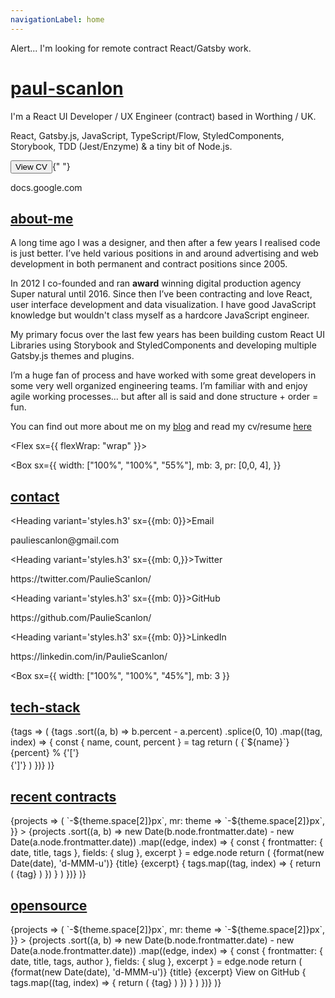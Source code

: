 ```yaml
---
navigationLabel: home
---
```



<Alert variant='success'>
  Alert... I'm looking for remote contract React/Gatsby work.
</Alert>
<Divider />

# [paul-scanlon](#paul-scanlon)

I'm a React UI Developer / UX Engineer (contract) based in Worthing / UK.

React, Gatsby.js, JavaScript, TypeScript/Flow, StyledComponents, Storybook, TDD (Jest/Enzyme) & a tiny bit of Node.js.

<Button as='a' variant='success' href='https://docs.google.com/document/d/10Z8w-099fRjVB1zA1Y9F3zVWtW1RfIxnOTIyrYn0HcY/edit' target='_blank'>View CV</Button>{" "}
<Link href='https://docs.google.com/document/d/10Z8w-099fRjVB1zA1Y9F3zVWtW1RfIxnOTIyrYn0HcY/edit' target='_blank' title='View CV'>docs.google.com</Link>
<Divider />
<Divider />
<Divider />

## [about-me](#about-me)

A long time ago I was a designer, and then after a few years I realised code is just better. I’ve held various positions in and around advertising and web development in both permanent and contract positions since 2005.

In 2012 I co-founded and ran **award** winning digital production agency Super natural until 2016. Since then I’ve been contracting and love React, user interface development and data visualization. I have good JavaScript knowledge but wouldn't class myself as a hardcore JavaScript engineer.

My primary focus over the last few years has been building custom React UI Libraries using Storybook and StyledComponents and developing multiple Gatsby.js themes and plugins.

I’m a huge fan of process and have worked with some great developers in some very well organized engineering teams. I’m familiar with and enjoy agile working processes... but after all is said and done structure + order = fun.

You can find out more about me on my [blog](http://www.paulie.dev/) and read my cv/resume [here](https://docs.google.com/document/d/10Z8w-099fRjVB1zA1Y9F3zVWtW1RfIxnOTIyrYn0HcY/edit)

<Divider />

<Flex sx={{ flexWrap: "wrap" }}>

  <Box
    sx={{
      width: ["100%", "100%", "55%"],
      mb: 3,
      pr: [0,0, 4],
    }}
  >         

  ## [contact](#contact)

  <Heading variant='styles.h3' sx={{mb: 0}}>Email</Heading>
  <Link href='mailto:pauliescanlon@gmail.com' target='_blank' variant='styles.a'>pauliescanlon@gmail.com</Link>
  <Divider />

  <Heading variant='styles.h3' sx={{mb: 0,}}>Twitter</Heading>
  <Link href='https://twitter.com/PaulieScanlon/' target='_blank' variant='styles.a'>https://twitter.com/PaulieScanlon/</Link>
  <Divider />

  <Heading variant='styles.h3' sx={{mb: 0}}>GitHub</Heading>
  <Link href='https://github.com/PaulieScanlon/' target='_blank' variant='styles.a'>https://github.com/PaulieScanlon/</Link>
  <Divider />

  <Heading variant='styles.h3' sx={{mb: 0}}>LinkedIn</Heading>
  <Link href='https://www.linkedin.com/in/PaulieScanlon/' target='_blank' variant='styles.a'>https://linkedin.com/in/PaulieScanlon/</Link>
  <Divider />

  </Box>

  <Box
    sx={{
      width: ["100%", "100%", "45%"],
      mb: 3
    }}
  >
 

  ## [tech-stack](#tech-stack)

  <TagList>
    {tags => (
      <Flex sx={{ flexDirection: 'column' }}>
        {tags
          .sort((a, b) => b.percent - a.percent)
          .splice(0, 10)
          .map((tag, index) => {
            const { name, count, percent } = tag
            return (
              <Box
                key={index}
                sx={{ color: 'muted', mb: 3, svg: { fill: 'muted' } }}
              >
                <Flex sx={{ lineHeight: 'normal' }}>
                  <Text
                    sx={{ color: 'secondary', mr: 2, mb: 0 }}
                  >{`${name}`}</Text>
                  <Text sx={{ color: 'muted' }}>{percent}</Text>
                  <Text sx={{ color: 'error' }}>%</Text>
                </Flex>
                <Flex>
                 <Box>{'['}</Box>
                  <Box sx={{flexBasis: '100%'}}>
                    <svg
                      xmlns="http://www.w3.org/2000/svg"
                      viewBox="0 0 1200 8"
                      width="100%"
                      height="8"
                    >
                      <rect width={`${percent * 3}%`} height={4} />
                    </svg>
                  </Box>
                  <Box> {']'}</Box>
                </Flex>
              </Box>
            )
          })}
      </Flex>
    )}
  </TagList>

  </Box>

</Flex>

<Divider />


## [recent contracts](#recent-contracts)

<SourceList filter="portfolio">
  {projects => (
    <Flex
      sx={{
        flexWrap: "wrap",
        ml: theme => `-${theme.space[2]}px`,
        mr: theme => `-${theme.space[2]}px`,
      }}
    >
      {projects
      .sort((a, b) => new Date(b.node.frontmatter.date) - new Date(a.node.frontmatter.date))
      .map((edge, index) => {
        const {
          frontmatter: { date, title, tags },
          fields: { slug },
          excerpt
        } = edge.node
        return (
          <Box
            key={index}
            sx={{ display: 'flex', flex: '1 1 auto', flexDirection: 'column', mb: 3, width: ["100%", "50%"] }}
          >
            <Card
              sx={{
                display: 'flex', flex: '1 1 auto', flexDirection: 'column',
                minHeight: '1px',
                ml: 2, 
                mr: 2,
                p: 3,
              }}
            > 
              <Box sx={{ display: 'flex', flex: '1 1 auto', flexDirection: 'column' }}>
                <Text variant='styles.small'>{format(new Date(date), 'd-MMM-u')}</Text>
                <Heading variant="styles.h4" sx={{color: 'text'}}>{title}</Heading>
                <Text sx={{fontSize:0, color: 'text', mb: 3, wordBreak: 'break-word'}}>{excerpt}</Text>
              </Box>
              <Box>
                {
                  tags.map((tag, index) => {
                    return (
                   <Badge 
                    key={index} 
                    variant='primary' 
                    sx={{
                      mr: 2, 
                      mb: 2,
                      color: mix('muted', 'primary', `${index / tags.length}`),
                      borderColor: mix('muted', 'primary', `${index / tags.length}`),}}>
                      {tag}
                    </Badge>
                    )
                  })
                }
              </Box>
            </Card>
          </Box>
        )
      })}
    </Flex>
  )}
</SourceList>

<Divider />

## [opensource](#open-source)

<SourceList filter="opensource">
  {projects => (
    <Flex
      sx={{
        flexWrap: "wrap",
        ml: theme => `-${theme.space[2]}px`,
        mr: theme => `-${theme.space[2]}px`,
      }}
    >
      {projects
      .sort((a, b) => new Date(b.node.frontmatter.date) - new Date(a.node.frontmatter.date))
      .map((edge, index) => {
        const {
          frontmatter: { date, title, tags, author },
          fields: { slug },
          excerpt
        } = edge.node
        return (
          <Box
            key={index}
            sx={{ display: 'flex', flex: '1 1 auto', flexDirection: 'column', mb: 3, width: ["100%", "50%"] }}
          >
            <Card
              sx={{
                display: 'flex', flex: '1 1 auto', flexDirection: 'column',
                minHeight: '1px',
                ml: 2, 
                mr: 2,
                p: 3,
              }}
            > 
              <Box sx={{ display: 'flex', flex: '1 1 auto', flexDirection: 'column' }}>
                <Text variant='styles.small'>{format(new Date(date), 'd-MMM-u')}</Text>
                <Heading variant="styles.h4" sx={{color: 'text'}}>{title}</Heading>
                <Text sx={{fontSize:0, color: 'text', mb: 3, wordBreak: 'break-word'}}>{excerpt}</Text>
                <Link sx={{fontSize:0, mb: 3}}href={author} target='_blank'>View on GitHub</Link>
              </Box>
              <Box>
                {
                  tags.map((tag, index) => {
                    return (
                   <Badge 
                    key={index} 
                    variant='primary' 
                    sx={{
                      mr: 2, 
                      mb: 2,
                      color: mix('muted', 'secondary', `${index / tags.length}`),
                      borderColor: mix('muted', 'secondary', `${index / tags.length}`),}}>
                      {tag}
                    </Badge>
                    )
                  })
                }
              </Box>
            </Card>
          </Box>
        )
      })}
    </Flex>
  )}
</SourceList>